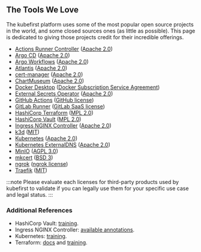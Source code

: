 ## The Tools We Love

The kubefirst platform uses some of the most popular open source projects in the world, and some closed sources ones (as little as possible). This page is dedicated to giving those projects credit for their incredible offerings.

- [Actions Runner Controller](https://github.com/actions/actions-runner-controller) ([Apache 2.0](https://github.com/external-secrets/external-secrets/blob/main/LICENSE))
- [Argo CD](https://github.com/argoproj/argo-cd) ([Apache 2.0](https://github.com/argoproj/argo-cd/blob/master/LICENSE))
- [Argo Workflows](https://github.com/argoproj/argo-workflows) ([Apache 2.0](https://github.com/argoproj/argo-workflows/blob/master/LICENSE))
- [Atlantis](https://github.com/runatlantis/atlantis) ([Apache 2.0](https://github.com/runatlantis/atlantis/blob/main/LICENSE))
- [cert-manager](https://github.com/cert-manager/cert-manager) ([Apache 2.0](https://github.com/cert-manager/cert-manager/blob/master/LICENSE))
- [ChartMuseum](https://github.com/helm/chartmuseum) ([Apache 2.0](https://github.com/helm/chartmuseum/blob/main/LICENSE))
- [Docker Desktop](https://www.docker.com/products/docker-desktop/) ([Docker Subscription Service Agreement](https://docs.docker.com/subscription/desktop-license/))
- [External Secrets Operator](https://github.com/external-secrets/external-secrets) ([Apache 2.0](https://github.com/external-secrets/external-secrets/blob/main/LICENSE))
- [GitHub Actions](https://github.com/features/actions) ([GitHub license](https://github.com/pricing))
- [GitLab Runner](https://docs.gitlab.com/runner) ([GitLab SaaS license](https://about.gitlab.com/pricing/))
- [HashiCorp Terraform](https://github.com/hashicorp/terraform) ([MPL 2.0](https://github.com/hashicorp/terraform/blob/v1.3.8/LICENSE))
- [HashiCorp Vault](https://www.vaultproject.io) ([MPL 2.0](https://github.com/hashicorp/vault/blob/v1.11.3/LICENSE))
- [Ingress NGINX Controller](https://github.com/kubernetes/ingress-nginx/) ([Apache 2.0](https://github.com/kubernetes/ingress-nginx/blob/main/LICENSE))
- [k3d](https://github.com/k3d-io/k3d) ([MIT](https://github.com/k3d-io/k3d/blob/main/LICENSE))
- [Kubernetes](https://github.com/kubernetes/kubernetes) ([Apache 2.0](https://github.com/kubernetes/kubernetes/blob/master/LICENSE))
- [Kubernetes ExternalDNS](https://github.com/kubernetes-sigs/external-dns) ([Apache 2.0](https://github.com/kubernetes-sigs/external-dns/blob/master/LICENSE))
- [MinIO](https://github.com/minio/minio) ([AGPL 3.0](https://github.com/minio/minio/blob/master/LICENSE))
- [mkcert](https://github.com/FiloSottile/mkcert) ([BSD 3](https://github.com/FiloSottile/mkcert/blob/master/LICENSE))
- [ngrok](https://ngrok.com) ([ngrok license](https://ngrok.com/pricing))
- [Traefik](https://github.com/traefik/traefik) ([MIT](https://github.com/traefik/traefik/blob/master/LICENSE.md))

:::note
Please evaluate each licenses for third-party products used by kubefirst to validate if you can legally use them for your specific use case and legal status.
:::

### Additional References

- HashiCorp Vault: [training](https://learn.hashicorp.com/vault).
- Ingress NGINX Controller: [available annotations](https://kubernetes.github.io/ingress-nginx/user-guide/nginx-configuration/annotations/).
- Kubernetes: [training](https://kubernetes.io/training/).
- Terraform: [docs](https://www.terraform.io/docs/index.html) and [training](https://learn.hashicorp.com/terraform).
